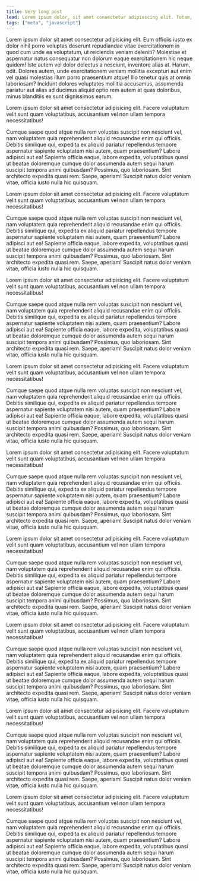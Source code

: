 ```yaml
---
title: Very long post
lead: Lorem ipsum dolor, sit amet consectetur adipisicing elit. Totam, nulla ad beatae quos harum voluptas!
tags: ["meta", "javascript"]
---
```



Lorem ipsum dolor sit amet consectetur adipisicing elit. Eum officiis iusto ex dolor nihil porro voluptas deserunt repudiandae vitae exercitationem in quod cum unde ea voluptatum, ut reiciendis veniam deleniti? Molestiae et aspernatur natus consequatur non dolorum eaque exercitationem hic neque quidem! Iste autem vel dolor delectus a nesciunt, inventore alias at. Harum, odit. Dolores autem, unde exercitationem veniam mollitia excepturi aut enim vel quasi molestias illum porro praesentium atque! Illo tenetur quis at omnis laboriosam? Incidunt dolores voluptates mollitia accusamus, assumenda pariatur aut alias ad ducimus aliquid optio rem autem at quas doloribus, minus blanditiis ex sunt dignissimos earum.

<YouTube videoId="dQw4w9WgXcQ" />

Lorem ipsum dolor sit amet consectetur adipisicing elit. Facere voluptatum velit sunt quam voluptatibus, accusantium vel non ullam tempora necessitatibus!

Cumque saepe quod atque nulla rem voluptas suscipit non nesciunt vel, nam voluptatem quia reprehenderit aliquid recusandae enim qui officiis.
Debitis similique qui, expedita ex aliquid pariatur repellendus tempore aspernatur sapiente voluptatem nisi autem, quam praesentium? Labore adipisci aut ea!
Sapiente officia eaque, labore expedita, voluptatibus quasi ut beatae doloremque cumque dolor assumenda autem sequi harum suscipit tempora animi quibusdam?
Possimus, quo laboriosam. Sint architecto expedita quasi rem. Saepe, aperiam! Suscipit natus dolor veniam vitae, officia iusto nulla hic quisquam.

Lorem ipsum dolor sit amet consectetur adipisicing elit. Facere voluptatum velit sunt quam voluptatibus, accusantium vel non ullam tempora necessitatibus!

Cumque saepe quod atque nulla rem voluptas suscipit non nesciunt vel, nam voluptatem quia reprehenderit aliquid recusandae enim qui officiis.
Debitis similique qui, expedita ex aliquid pariatur repellendus tempore aspernatur sapiente voluptatem nisi autem, quam praesentium? Labore adipisci aut ea!
Sapiente officia eaque, labore expedita, voluptatibus quasi ut beatae doloremque cumque dolor assumenda autem sequi harum suscipit tempora animi quibusdam?
Possimus, quo laboriosam. Sint architecto expedita quasi rem. Saepe, aperiam! Suscipit natus dolor veniam vitae, officia iusto nulla hic quisquam.

Lorem ipsum dolor sit amet consectetur adipisicing elit. Facere voluptatum velit sunt quam voluptatibus, accusantium vel non ullam tempora necessitatibus!

Cumque saepe quod atque nulla rem voluptas suscipit non nesciunt vel, nam voluptatem quia reprehenderit aliquid recusandae enim qui officiis.
Debitis similique qui, expedita ex aliquid pariatur repellendus tempore aspernatur sapiente voluptatem nisi autem, quam praesentium? Labore adipisci aut ea!
Sapiente officia eaque, labore expedita, voluptatibus quasi ut beatae doloremque cumque dolor assumenda autem sequi harum suscipit tempora animi quibusdam?
Possimus, quo laboriosam. Sint architecto expedita quasi rem. Saepe, aperiam! Suscipit natus dolor veniam vitae, officia iusto nulla hic quisquam.

Lorem ipsum dolor sit amet consectetur adipisicing elit. Facere voluptatum velit sunt quam voluptatibus, accusantium vel non ullam tempora necessitatibus!

Cumque saepe quod atque nulla rem voluptas suscipit non nesciunt vel, nam voluptatem quia reprehenderit aliquid recusandae enim qui officiis.
Debitis similique qui, expedita ex aliquid pariatur repellendus tempore aspernatur sapiente voluptatem nisi autem, quam praesentium? Labore adipisci aut ea!
Sapiente officia eaque, labore expedita, voluptatibus quasi ut beatae doloremque cumque dolor assumenda autem sequi harum suscipit tempora animi quibusdam?
Possimus, quo laboriosam. Sint architecto expedita quasi rem. Saepe, aperiam! Suscipit natus dolor veniam vitae, officia iusto nulla hic quisquam.

Lorem ipsum dolor sit amet consectetur adipisicing elit. Facere voluptatum velit sunt quam voluptatibus, accusantium vel non ullam tempora necessitatibus!

Cumque saepe quod atque nulla rem voluptas suscipit non nesciunt vel, nam voluptatem quia reprehenderit aliquid recusandae enim qui officiis.
Debitis similique qui, expedita ex aliquid pariatur repellendus tempore aspernatur sapiente voluptatem nisi autem, quam praesentium? Labore adipisci aut ea!
Sapiente officia eaque, labore expedita, voluptatibus quasi ut beatae doloremque cumque dolor assumenda autem sequi harum suscipit tempora animi quibusdam?
Possimus, quo laboriosam. Sint architecto expedita quasi rem. Saepe, aperiam! Suscipit natus dolor veniam vitae, officia iusto nulla hic quisquam.

Lorem ipsum dolor sit amet consectetur adipisicing elit. Facere voluptatum velit sunt quam voluptatibus, accusantium vel non ullam tempora necessitatibus!

Cumque saepe quod atque nulla rem voluptas suscipit non nesciunt vel, nam voluptatem quia reprehenderit aliquid recusandae enim qui officiis.
Debitis similique qui, expedita ex aliquid pariatur repellendus tempore aspernatur sapiente voluptatem nisi autem, quam praesentium? Labore adipisci aut ea!
Sapiente officia eaque, labore expedita, voluptatibus quasi ut beatae doloremque cumque dolor assumenda autem sequi harum suscipit tempora animi quibusdam?
Possimus, quo laboriosam. Sint architecto expedita quasi rem. Saepe, aperiam! Suscipit natus dolor veniam vitae, officia iusto nulla hic quisquam.

Lorem ipsum dolor sit amet consectetur adipisicing elit. Facere voluptatum velit sunt quam voluptatibus, accusantium vel non ullam tempora necessitatibus!

Cumque saepe quod atque nulla rem voluptas suscipit non nesciunt vel, nam voluptatem quia reprehenderit aliquid recusandae enim qui officiis.
Debitis similique qui, expedita ex aliquid pariatur repellendus tempore aspernatur sapiente voluptatem nisi autem, quam praesentium? Labore adipisci aut ea!
Sapiente officia eaque, labore expedita, voluptatibus quasi ut beatae doloremque cumque dolor assumenda autem sequi harum suscipit tempora animi quibusdam?
Possimus, quo laboriosam. Sint architecto expedita quasi rem. Saepe, aperiam! Suscipit natus dolor veniam vitae, officia iusto nulla hic quisquam.

Lorem ipsum dolor sit amet consectetur adipisicing elit. Facere voluptatum velit sunt quam voluptatibus, accusantium vel non ullam tempora necessitatibus!

Cumque saepe quod atque nulla rem voluptas suscipit non nesciunt vel, nam voluptatem quia reprehenderit aliquid recusandae enim qui officiis.
Debitis similique qui, expedita ex aliquid pariatur repellendus tempore aspernatur sapiente voluptatem nisi autem, quam praesentium? Labore adipisci aut ea!
Sapiente officia eaque, labore expedita, voluptatibus quasi ut beatae doloremque cumque dolor assumenda autem sequi harum suscipit tempora animi quibusdam?
Possimus, quo laboriosam. Sint architecto expedita quasi rem. Saepe, aperiam! Suscipit natus dolor veniam vitae, officia iusto nulla hic quisquam.

Lorem ipsum dolor sit amet consectetur adipisicing elit. Facere voluptatum velit sunt quam voluptatibus, accusantium vel non ullam tempora necessitatibus!

Cumque saepe quod atque nulla rem voluptas suscipit non nesciunt vel, nam voluptatem quia reprehenderit aliquid recusandae enim qui officiis.
Debitis similique qui, expedita ex aliquid pariatur repellendus tempore aspernatur sapiente voluptatem nisi autem, quam praesentium? Labore adipisci aut ea!
Sapiente officia eaque, labore expedita, voluptatibus quasi ut beatae doloremque cumque dolor assumenda autem sequi harum suscipit tempora animi quibusdam?
Possimus, quo laboriosam. Sint architecto expedita quasi rem. Saepe, aperiam! Suscipit natus dolor veniam vitae, officia iusto nulla hic quisquam.
